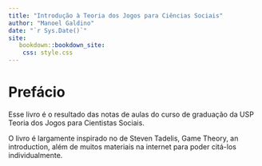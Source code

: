 ```yaml
--- 
title: "Introdução à Teoria dos Jogos para Ciências Sociais"
author: "Manoel Galdino"
date: "`r Sys.Date()`"
site:
   bookdown::bookdown_site:
    css: style.css
---
```


# Prefácio

Esse livro é o resultado das notas de aulas do curso de graduação da USP Teoria dos Jogos para Cientistas Sociais.

O livro é largamente inspirado no de Steven Tadelis, Game Theory, an introduction, além de muitos materiais na internet para poder citá-los individualmente.

